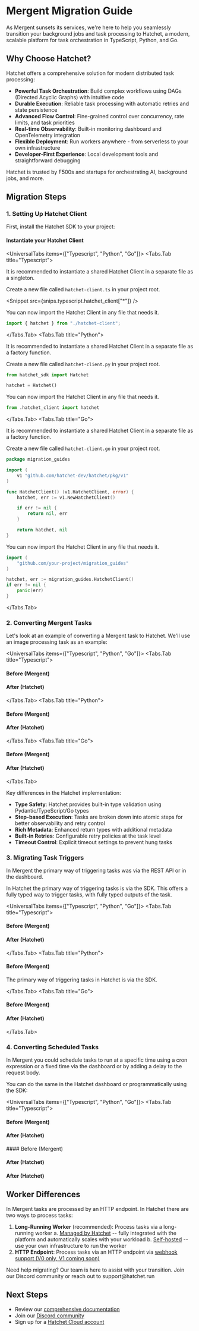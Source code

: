 
# Mergent Migration Guide

As Mergent sunsets its services, we're here to help you seamlessly transition your background jobs and task processing to Hatchet, a modern, scalable platform for task orchestration in TypeScript, Python, and Go.

## Why Choose Hatchet?

Hatchet offers a comprehensive solution for modern distributed task processing:

- **Powerful Task Orchestration**: Build complex workflows using DAGs (Directed Acyclic Graphs) with intuitive code
- **Durable Execution**: Reliable task processing with automatic retries and state persistence
- **Advanced Flow Control**: Fine-grained control over concurrency, rate limits, and task priorities
- **Real-time Observability**: Built-in monitoring dashboard and OpenTelemetry integration
- **Flexible Deployment**: Run workers anywhere - from serverless to your own infrastructure
- **Developer-First Experience**: Local development tools and straightforward debugging

Hatchet is trusted by F500s and startups for orchestrating AI, background jobs, and more.

## Migration Steps

### 1. Setting Up Hatchet Client

First, install the Hatchet SDK to your project:

<InstallCommand withLanguagePicker />

#### Instantiate your Hatchet Client

<UniversalTabs items={["Typescript", "Python", "Go"]}>
<Tabs.Tab title="Typescript">

It is recommended to instantiate a shared Hatchet Client in a separate file as a singleton.

Create a new file called `hatchet-client.ts` in your project root.

<Snippet src={snips.typescript.hatchet_client["*"]} />

You can now import the Hatchet Client in any file that needs it.

```typescript copy
import { hatchet } from "./hatchet-client";
```

</Tabs.Tab>
<Tabs.Tab title="Python">

It is recommended to instantiate a shared Hatchet Client in a separate file as a factory function.

Create a new file called `hatchet-client.py` in your project root.

```python copy
from hatchet_sdk import Hatchet

hatchet = Hatchet()
```

You can now import the Hatchet Client in any file that needs it.

```python copy
from .hatchet_client import hatchet
```

</Tabs.Tab>
<Tabs.Tab title="Go">

It is recommended to instantiate a shared Hatchet Client in a separate file as a factory function.

Create a new file called `hatchet-client.go` in your project root.

```go
package migration_guides

import (
	v1 "github.com/hatchet-dev/hatchet/pkg/v1"
)

func HatchetClient() (v1.HatchetClient, error) {
	hatchet, err := v1.NewHatchetClient()

	if err != nil {
		return nil, err
	}

	return hatchet, nil
}
```

You can now import the Hatchet Client in any file that needs it.

```go
import (
	"github.com/your-project/migration_guides"
)

hatchet, err := migration_guides.HatchetClient()
if err != nil {
	panic(err)
}
```

</Tabs.Tab>
</UniversalTabs>

### 2. Converting Mergent Tasks

Let's look at an example of converting a Mergent task to Hatchet. We'll use an image processing task as an example:

<UniversalTabs items={["Typescript", "Python", "Go"]}>
<Tabs.Tab title="Typescript">
#### Before (Mergent)
<Snippet src={snips.typescript.migration_guides.mergent.before_mergent}  />

#### After (Hatchet)

<Snippet src={snips.typescript.migration_guides.mergent.after_hatchet} />

</Tabs.Tab>
<Tabs.Tab title="Python">
#### Before (Mergent)
<Snippet src={snips.python.migration_guides.mergent.before_mergent}  />

#### After (Hatchet)

<Snippet src={snips.python.migration_guides.mergent.after_hatchet} />

</Tabs.Tab>
<Tabs.Tab title="Go">
#### Before (Mergent)
<Snippet src={snips.go.migration_guides.mergent.before_mergent}  />

#### After (Hatchet)

<Snippet src={snips.go.migration_guides.mergent.after_hatchet} />

</Tabs.Tab>
</UniversalTabs>

Key differences in the Hatchet implementation:

- **Type Safety**: Hatchet provides built-in type validation using Pydantic/TypeScript/Go types
- **Step-based Execution**: Tasks are broken down into atomic steps for better observability and retry control
- **Rich Metadata**: Enhanced return types with additional metadata
- **Built-in Retries**: Configurable retry policies at the task level
- **Timeout Control**: Explicit timeout settings to prevent hung tasks

### 3. Migrating Task Triggers

In Mergent the primary way of triggering tasks was via the REST API or in the dashboard.

In Hatchet the primary way of triggering tasks is via the SDK. This offers a fully typed way to trigger tasks, with fully typed outputs of the task.

<UniversalTabs items={["Typescript", "Python", "Go"]}>
<Tabs.Tab title="Typescript">
#### Before (Mergent)

<Snippet
  src={snips.typescript.migration_guides.mergent.running_a_task_mergent}
/>

#### After (Hatchet)

<Snippet
  src={snips.typescript.migration_guides.mergent.running_a_task_hatchet}
/>

</Tabs.Tab>
<Tabs.Tab title="Python">
#### Before (Mergent)
<Snippet src={snips.python.migration_guides.mergent.running_a_task_mergent} />

The primary way of triggering tasks in Hatchet is via the SDK.

<Snippet src={snips.python.migration_guides.mergent.running_a_task_hatchet} />

</Tabs.Tab>
<Tabs.Tab title="Go">
#### Before (Mergent)
<Snippet src={snips.go.migration_guides.mergent.running_a_task_mergent} />

#### After (Hatchet)

<Snippet src={snips.go.migration_guides.mergent.running_a_task_hatchet} />

</Tabs.Tab>
</UniversalTabs>

### 4. Converting Scheduled Tasks

In Mergent you could schedule tasks to run at a specific time using a cron expression or a fixed time via the dashboard or by adding a delay to the request body.

You can do the same in the Hatchet dashboard or programmatically using the SDK:

<UniversalTabs items={["Typescript", "Python", "Go"]}>
<Tabs.Tab title="Typescript">
#### Before (Mergent)
<Snippet src={snips.typescript.migration_guides.mergent.scheduling_tasks_mergent} />

#### After (Hatchet)

<Snippet src={snips.typescript.migration_guides.mergent.scheduling_tasks_hatchet} />
</Tabs.Tab>
<Tabs.Tab title="Python">
#### Before (Mergent)
<Snippet src={snips.python.migration_guides.mergent.scheduling_tasks_mergent} />

#### After (Hatchet)

<Snippet src={snips.python.migration_guides.mergent.scheduling_tasks_hatchet} />
</Tabs.Tab>
<Tabs.Tab title="Go">

#### After (Hatchet)

<Snippet src={snips.go.migration_guides.mergent.scheduling_tasks_hatchet} />
</Tabs.Tab>
</UniversalTabs>

## Worker Differences

In Mergent tasks are processed by an HTTP endpoint. In Hatchet there are two ways to process tasks:

1. **Long-Running Worker** (recommended): Process tasks via a long-running worker
   a. [Managed by Hatchet](../home/compute) -- fully integrated with the platform and automatically scales with your workload
   b. [Self-hosted](../home/workers) -- use your own infrastructure to run the worker
2. **HTTP Endpoint**: Process tasks via an HTTP endpoint via [webhook support (V0 only, V1 coming soon)](https://v0-docs.hatchet.run/home/features/webhooks)

<Callout type="info">
  Need help migrating? Our team is here to assist with your transition. Join our
  Discord community or reach out to support@hatchet.run
</Callout>

## Next Steps

- Review our [comprehensive documentation](../home/workers)
- Join our [Discord community](https://hatchet.run/discord)
- Sign up for a [Hatchet Cloud account](https://cloud.onhatchet.run/)
